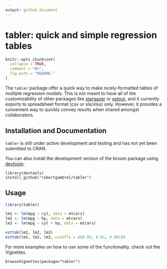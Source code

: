 ```yaml
---
output: github_document
---
```


tabler: quick and simple regression tables
====================

<!-- README.md is generated from README.Rmd. Please edit that file -->

```r
knitr::opts_chunk$set(
  collapse = TRUE,
  comment = "#>",
  fig.path = "README-"
)
```

The `tabler` package offer a quick way to make nicely-formatted tables of
multiple regression models. This is not meant to have all of the customizability
of other packages like
[stargazer](https://cran.r-project.org/web/packages/stargazer/vignettes/stargazer.pdf)
or [estout](https://cran.r-project.org/web/packages/estout/estout.pdf), and it
currently exports to spreadsheet format (csv or xls/xlsx) only. However, it
provides a convenient way to quickly convey results when shared amongst
collaborators.

Installation and Documentation
------------

`tabler` is still under active development and testing and has not yet been
submitted to CRAN.

You can also install the development version of the broom package using [devtools](https://github.com/hadley/devtools):

```
library(devtools)
install_github("robertgambrel/tabler")
```

Usage
------------
```r
library(tabler)

lm1 <- lm(mpg ~ cyl, data = mtcars)
lm2 <- lm(mpg ~ hp, data = mtcars)
lm3 <- lm(mpg ~ cyl + hp, data = mtcars)

esttab(lm1, lm2, lm3)
esttab(lm1, lm2, lm3, cutoffs = c(0.05, 0.01, 0.001))

```

For more examples on how to use some of the functionality, check out the Vignettes.

```
browseVignettes(package="tabler")
```

